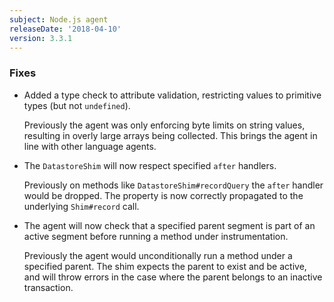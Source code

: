 ```yaml
---
subject: Node.js agent
releaseDate: '2018-04-10'
version: 3.3.1
---
```


### Fixes

* Added a type check to attribute validation, restricting values to primitive types (but not `undefined`).

  Previously the agent was only enforcing byte limits on string values, resulting in overly large arrays being collected. This brings the agent in line with other language agents.
* The `DatastoreShim` will now respect specified `after` handlers.

  Previously on methods like `DatastoreShim#recordQuery` the `after` handler would be dropped. The property is now correctly propagated to the underlying `Shim#record` call.
* The agent will now check that a specified parent segment is part of an active segment before running a method under instrumentation.

  Previously the agent would unconditionally run a method under a specified parent. The shim expects the parent to exist and be active, and will throw errors in the case where the parent belongs to an inactive transaction.
